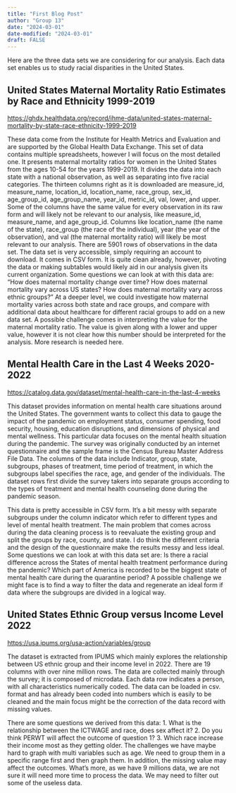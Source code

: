 ```yaml
---
title: "First Blog Post"
author: "Group 13"
date: "2024-03-01"
date-modified: "2024-03-01"
draft: FALSE
---
```


Here are the three data sets we are considering for our analysis. Each data set enables us to study racial disparities in the United States. 

## United States Maternal Mortality Ratio Estimates by Race and Ethnicity 1999-2019

[https://ghdx.healthdata.org/record/ihme-data/united-states-maternal-mortality-by-state-race-ethnicity-1999-2019](https://ghdx.healthdata.org/record/ihme-data/united-states-maternal-mortality-by-state-race-ethnicity-1999-2019)

These data come from the Institute for Health Metrics and Evaluation and are supported by the Global Health Data Exchange. This set of data contains multiple spreadsheets, however I will focus on the most detailed one. It presents maternal mortality ratios for women in the United States from the ages 10-54 for the years 1999-2019. It divides the data into each state with a national observation, as well as separating into five racial categories. The thirteen columns right as it is downloaded are measure_id, measure_name, location_id, location_name, race_group, sex_id, age_group_id, age_group_name, year_id, metric_id, val, lower, and upper. Some of the columns have the same value for every observation in its raw form and will likely not be relevant to our analysis, like measure_id, measure_name, and age_group_id. Columns like location_name (the name of the state), race_group (the race of the individual), year (the year of the observation), and val (the maternal mortality ratio) will likely be most relevant to our analysis. There are 5901 rows of observations in the data set.
	The data set is very accessible, simply requiring an account to download. It comes in CSV form. It is quite clean already, however, pivoting the data or making subtables would likely aid in our analysis given its current organization. Some questions we can look at with this data are: “How does maternal mortality change over time? How does maternal mortality vary across US states? How does maternal mortality vary across ethnic groups?” At a deeper level, we could investigate how maternal mortality varies across both state and race groups, and compare with additional data about healthcare for different racial groups to add on a new data set. A possible challenge comes in interpreting the value for the maternal mortality ratio. The value is given along with a lower and upper value, however it is not clear how this number should be interpreted for the analysis. More research is needed here. 


## Mental Health Care in the Last 4 Weeks 2020-2022

[https://catalog.data.gov/dataset/mental-health-care-in-the-last-4-weeks](https://catalog.data.gov/dataset/mental-health-care-in-the-last-4-weeks)

This dataset provides information on mental health care situations around the United States. The government wants to collect this data to gauge the impact of the pandemic on employment status, consumer spending, food security, housing, education disruptions, and dimensions of physical and mental wellness. This particular data focuses on the mental health situation during the pandemic. The survey was originally conducted by an internet questionnaire and the sample frame is the Census Bureau Master Address File Data. The columns of the data include Indicator, group, state, subgroups, phases of treatment, time period of treatment, in which the subgroups label specifies the race, age, and gender of the individuals. The dataset rows first divide the survey takers into separate groups according to the types of treatment and mental health counseling done during the pandemic season. 

This data is pretty accessible in CSV form. It’s a bit messy with separate subgroups under the column indicator which refer to different types and level of mental health treatment. The main problem that comes across during the data cleaning process is to reevaluate the existing group and split the groups by race, county, and state. I do think the different criteria and the design of the questionnaire make the results messy and less ideal. Some questions we can look at with this data set are: Is there a racial difference across the States of mental health treatment performance during the pandemic? Which part of America is recorded to be the biggest state of mental health care during the quarantine period? A possible challenge we might face is to find a way to filter the data and regenerate an ideal form if data where the subgroups are divided in a logical way.


## United States Ethnic Group versus Income Level 2022

[https://usa.ipums.org/usa-action/variables/group](https://usa.ipums.org/usa-action/variables/group)

The dataset is extracted from IPUMS which mainly explores the relationship between US ethnic group and their income level in 2022. There are 19 columns with over nine million rows. The data are collected mainly through the survey; it is composed of microdata. Each data row indicates a person, with all characteristics numerically coded. The data can be loaded in csv. format and has already been coded into numbers which is easily to be cleaned and the main focus might be the correction of the data record with missing values. 

There are some questions we derived from this data: 1. What is the relationship between the ICTWAGE and race, does sex affect it? 2. Do you think PERWT will affect the outcome of question 1? 3. Which race increase their income most as they getting older. The challenges we have maybe hard to graph with multi variables such as age. We need to group them in a specific range first and then graph them. In addition, the missing value may affect the outcomes. What’s more, as we have 9 millions data, we are not sure it will need more time to process the data. We may need to filter out some of the useless data.